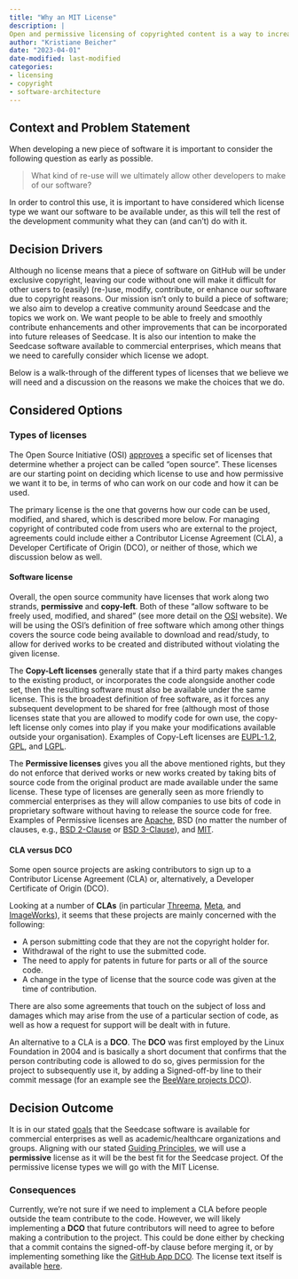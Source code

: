 ```yaml
---
title: "Why an MIT License"
description: |
Open and permissive licensing of copyrighted content is a way to increase use of a software product, ease collaboration and re-use, and share intellectual ideas with others. The MIT License is a very permissive copyright license.
author: "Kristiane Beicher"
date: "2023-04-01"
date-modified: last-modified
categories:
- licensing
- copyright
- software-architecture
---
```


## Context and Problem Statement

When developing a new piece of software it is important to consider the following question as early as possible.

> What kind of re-use will we ultimately allow other developers to make of our software?

In order to control this use, it is important to have considered which license type we want our software to be available under, as this will tell the rest of the development community what they can (and can't) do with it. 

## Decision Drivers

Although no license means that a piece of software on GitHub will be under exclusive copyright, leaving our code without one will make it difficult for other users to (easily) (re-)use, modify, contribute, or enhance our software due to copyright reasons. Our mission isn't only to build a piece of software; we also aim to develop a creative community around Seedcase and the topics we work on. We want people to be able to freely and smoothly contribute enhancements and other improvements that can be incorporated into future releases of Seedcase. It is also our intention to make the Seedcase software available to commercial enterprises, which means that we need to carefully consider which license we adopt.

Below is a walk-through of the different types of licenses that we believe we will need and a discussion on the reasons we make the choices
that we do.

## Considered Options

### Types of licenses

The Open Source Initiative (OSI) [approves](https://opensource.org/licenses) a specific set of licenses that determine whether a project can be called "open source". These licenses are our starting point on deciding which license to use and how permissive we want it to be, in terms of who can work on our code and how it can be used.

The primary license is the one that governs how our code can be used, modified, and shared, which is described more below. For managing copyright of contributed code from users who are external to the project, agreements could include either a Contributor License Agreement (CLA), a Developer Certificate of Origin (DCO), or neither of those, which we discussion below as well.

#### Software license

Overall, the open source community have licenses that work along two strands, **permissive** and **copy-left**. Both of these "allow software to be freely used, modified, and shared" (see more detail on the [OSI](https://opensource.org/licenses) website). We will be using the OSI's definition of free software which among other things covers the source code being available to download and read/study, to allow for derived works to be created and distributed without violating the given license.

The **Copy-Left licenses** generally state that if a third party makes changes to the existing product, or incorporates the code alongside another code set, then the resulting software must also be available under the same license. This is the broadest definition of free software, as it forces any subsequent development to be shared for free (although most of those licenses state that you are allowed to modify code for own use, the copy-left license only comes into play if you make your modifications available outside your organisation). Examples of Copy-Left licenses are [EUPL-1.2](https://joinup.ec.europa.eu/sites/default/files/custom-page/attachment/2020-03/EUPL-1.2%20EN.txt), [GPL](https://www.gnu.org/licenses/gpl-3.0.en.html), and [LGPL](https://www.gnu.org/licenses/lgpl-3.0.en.html).

The **Permissive licenses** gives you all the above mentioned rights, but they do not enforce that derived works or new works created by taking bits of source code from the original product are made available under the same license. These type of licenses are generally seen as more friendly to commercial enterprises as they will allow companies to use bits of code in proprietary software without having to release the source code for free. Examples of Permissive licenses are [Apache](https://www.apache.org/licenses/LICENSE-2.0), BSD (no matter the number of clauses, e.g., [BSD 2-Clause](https://opensource.org/license/bsd-2-clause/) or [BSD 3-Clause](https://opensource.org/license/bsd-3-clause/)), and [MIT](https://opensource.org/license/mit/).

#### CLA versus DCO

Some open source projects are asking contributors to sign up to a Contributor License Agreement (CLA) or, alternatively, a Developer Certificate of Origin (DCO).

Looking at a number of **CLAs** (in particular [Threema](https://threema.ch/en/open-source/cla), [Meta](https://code.facebook.com/cla), and [ImageWorks](https://www.imageworks.com/technology/opensource/cla)), it seems that these projects are mainly concerned with the following:

- A person submitting code that they are not the copyright holder for.
- Withdrawal of the right to use the submitted code.
- The need to apply for patents in future for parts or all of the source code.
- A change in the type of license that the source code was given at the time of contribution.

There are also some agreements that touch on the subject of loss and damages which may arise from the use of a particular section of code, as well as how a request for support will be dealt with in future.

An alternative to a CLA is a **DCO**. The **DCO** was first employed by the Linux Foundation in 2004 and is basically a short document that confirms that the person contributing code is allowed to do so, gives permission for the project to subsequently use it, by adding a Signed-off-by line to their commit message (for an example see the [BeeWare projects DCO](https://beeware.org/contributing/how/dco/what/)).

## Decision Outcome

It is in our stated [goals](../../software-architecture/introduction.qmd) that the Seedcase software is available for commercial enterprises as well as academic/healthcare organizations and groups. Aligning with our stated [Guiding Principles](../software-architecture/introduction.qmd#guiding-principles), we will use a **permissive** license as it will be the best fit for the Seedcase project. Of the permissive license types we will go with the MIT License.

### Consequences

Currently, we're not sure if we need to implement a CLA before people outside the team contribute to the code. However, we will likely implementing a **DCO** that future contributors will need to agree to before making a contribution to the project. This could be done either by checking that a commit contains the signed-off-by clause before merging it, or by implementing something like the [GitHub App DCO](https://github.com/apps/dco). The license text itself is available [here](https://developercertificate.org).
